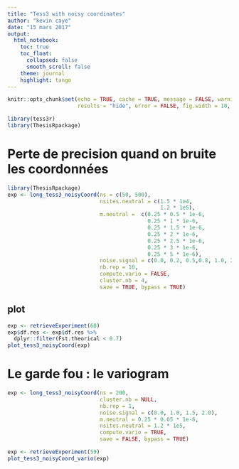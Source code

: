 ```yaml
---
title: "Tess3 with noisy coordinates"
author: "kevin caye"
date: "15 mars 2017"
output:
  html_notebook:
    toc: true
    toc_float:
      collapsed: false
      smooth_scroll: false
    theme: journal
    highlight: tango
---
```




```r
knitr::opts_chunk$set(echo = TRUE, cache = TRUE, message = FALSE, warning = FALSE,
                      results = "hide", error = FALSE, fig.width = 10, fig.width = 10)
```


```r
library(tess3r)
library(ThesisRpackage)
```


# Perte de precision quand on bruite les coordonnées
```r
library(ThesisRpackage)
exp <- long_tess3_noisyCoord(ns = c(50, 500),
                             nsites.neutral = c(1.5 * 1e4,
                                                1.2 * 1e5),
                             m.neutral =  c(0.25 * 0.5 * 1e-6,
                                            0.25 * 1 * 1e-6,
                                            0.25 * 1.5 * 1e-6,
                                            0.25 * 2 * 1e-6,
                                            0.25 * 2.5 * 1e-6,
                                            0.25 * 3 * 1e-6,
                                            0.25 * 5 * 1e-6),
                             noise.signal = c(0.0, 0.2, 0.5,0.8, 1.0, 2.0, 3.0, 10.0),
                             nb.rep = 10,
                             compute.vario = FALSE,
                             cluster.nb = 4,
                             save = TRUE, bypass = TRUE)
```

## plot 
```r
exp <- retrieveExperiment(60)
exp$df.res <- exp$df.res %>%
  dplyr::filter(Fst.theorical < 0.7)
plot_tess3_noisyCoord(exp)
```


# Le garde fou : le variogram

```r
exp <- long_tess3_noisyCoord(ns = 200,
                             cluster.nb = NULL,
                             nb.rep = 1,
                             noise.signal = c(0.0, 1.0, 1.5, 2.0),
                             m.neutral = 0.25 * 0.05 * 1e-6,
                             nsites.neutral = 1.2 * 1e5,
                             compute.vario = TRUE,
                             save = FALSE, bypass = TRUE)
```

```r
exp <- retrieveExperiment(59)
plot_tess3_noisyCoord_vario(exp)
```


